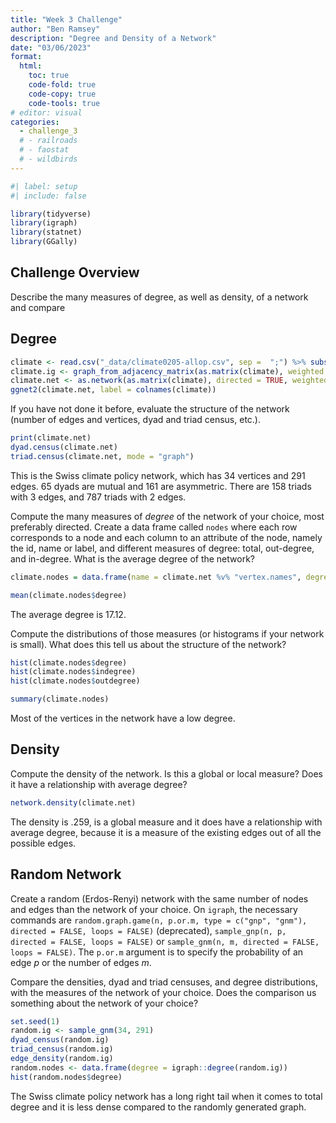 ```yaml
---
title: "Week 3 Challenge"
author: "Ben Ramsey"
description: "Degree and Density of a Network"
date: "03/06/2023"
format:
  html:
    toc: true
    code-fold: true
    code-copy: true
    code-tools: true
# editor: visual
categories: 
  - challenge_3
  # - railroads
  # - faostat
  # - wildbirds
---
```


```r
#| label: setup
#| include: false

library(tidyverse)
library(igraph)
library(statnet)
library(GGally)
```

## Challenge Overview

Describe the many measures of degree, as well as density, of a network and compare 

## Degree

```r
climate <- read.csv("_data/climate0205-allop.csv", sep =  ";") %>% subset(select = -c(X))
climate.ig <- graph_from_adjacency_matrix(as.matrix(climate), weighted = TRUE, mode = "directed", add.rownames = TRUE)
climate.net <- as.network(as.matrix(climate), directed = TRUE, weighted = TRUE)
ggnet2(climate.net, label = colnames(climate))
```

If you have not done it before, evaluate the structure of the network (number of edges and vertices, dyad and triad census, etc.).

```r
print(climate.net)
dyad.census(climate.net)
triad.census(climate.net, mode = "graph")
```
This is the Swiss climate policy network, which has 34 vertices and 291 edges. 65 dyads are mutual and 161 are asymmetric. There are 158 triads with 3 edges, and 787 triads with 2 edges. 

Compute the many measures of _degree_ of the network of your choice, most preferably directed. Create a data frame called `nodes` where each row corresponds to a node and each column to an attribute of the node, namely the id, name or label, and different measures of degree: total, out-degree, and in-degree. What is the average degree of the network?

```r
climate.nodes = data.frame(name = climate.net %v% "vertex.names", degree = degree(climate.net), indegree = degree(climate.net, cmode = "indegree"), outdegree = degree(climate.net, cmode = "outdegree"))

mean(climate.nodes$degree)
```
The average degree is 17.12. 

Compute the distributions of those measures (or histograms if your network is small). What does this tell us about the structure of the network?

```r
hist(climate.nodes$degree)
hist(climate.nodes$indegree)
hist(climate.nodes$outdegree)

summary(climate.nodes)
```
Most of the vertices in the network have a low degree. 

## Density

Compute the density of the network. Is this a global or local measure? Does it have a relationship with average degree?

```r
network.density(climate.net)
```
The density is .259, is a global measure and it does have a relationship with average degree, because it is a measure of the existing edges out of all the possible edges. 

## Random Network

Create a random (Erdos-Renyi) network with the same number of nodes and edges than the network of your choice. On `igraph`, the necessary commands are `random.graph.game(n, p.or.m, type = c("gnp", "gnm"), directed = FALSE, loops = FALSE)` (deprecated), `sample_gnp(n, p, directed = FALSE, loops = FALSE)` or `sample_gnm(n, m, directed = FALSE, loops = FALSE)`. The `p.or.m` argument is to specify the probability of an edge $p$ or the number of edges $m$.
  
Compare the densities, dyad and triad censuses, and degree distributions, with the measures of the network of your choice. Does the comparison us something about the network of your choice? 


```r
set.seed(1)
random.ig <- sample_gnm(34, 291)
dyad_census(random.ig)
triad_census(random.ig)
edge_density(random.ig)
random.nodes <- data.frame(degree = igraph::degree(random.ig))
hist(random.nodes$degree)
```
The Swiss climate policy network has a long right tail when it comes to total degree and it is less dense compared to the randomly generated graph.  
